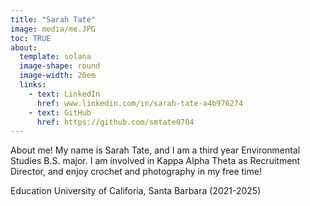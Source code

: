 ```yaml
---
title: "Sarah Tate"
image: media/me.JPG
toc: TRUE
about:
  template: solana
  image-shape: round
  image-width: 20em
  links:
    - text: LinkedIn
      href: www.linkedin.com/in/sarah-tate-a4b976274
    - text: GitHub
      href: https://github.com/smtate0704 
---
```

   
About me!
My name is Sarah Tate, and I am a third year Environmental Studies B.S. major. I am involved in Kappa Alpha Theta as Recruitment Director, and enjoy crochet and photography in my free time!

Education
University of Califoria, Santa Barbara (2021-2025)

